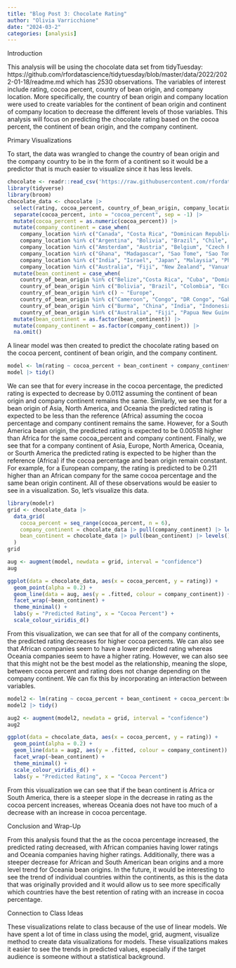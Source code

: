 ```yaml
---
title: "Blog Post 3: Chocolate Rating"
author: "Olivia Varricchione"
date: "2024-03-2"
categories: [analysis]
---
```


Introduction

This analysis will be using the chocolate data set from tidyTuesday: https://github.com/rfordatascience/tidytuesday/blob/master/data/2022/2022-01-18/readme.md which has 2530 observations. The variables of interest include rating, cocoa percent, country of bean origin, and company location. More specifically, the country of bean origin and company location were used to create variables for the continent of bean origin and continent of company location to decrease the different levels of those variables. This analysis will focus on predicting the chocolate rating based on the cocoa percent, the continent of bean origin, and the company continent.

Primary Visualizations

To start, the data was wrangled to change the country of bean origin and the company country to be in the form of a continent so it would be a predictor that is much easier to visualize since it has less levels.
```r
chocolate <- readr::read_csv('https://raw.githubusercontent.com/rfordatascience/tidytuesday/master/data/2022/2022-01-18/chocolate.csv')
library(tidyverse)
library(broom)
chocolate_data <- chocolate |> 
  select(rating, cocoa_percent, country_of_bean_origin, company_location) |> 
  separate(cocoa_percent, into = "cocoa_percent", sep = -1) |> 
  mutate(cocoa_percent = as.numeric(cocoa_percent)) |>
  mutate(company_continent = case_when(
    company_location %in% c("Canada", "Costa Rica", "Dominican Republic", "El Salvador", "Grenada", "Guatemala", "Honduras", "Martinique", "Mexico", "Nicaragua", "Puerto Rico", "St. Lucia", "St. Vincent-Grenadines", "U.S.A.") ~"North America",
    company_location %in% c("Argentina", "Bolivia", "Brazil", "Chile", "Colombia", "Ecuador", "Peru", "Suriname", "Venezuela") ~"South America",
    company_location %in% c("Amsterdam", "Austria", "Belgium", "Czech Republic", "Denmark", "Finland", "France", "Germany", "Hungary", "Iceland", "Ireland", "Italy", "Lithuania", "Netherlands", "Norway", "Poland", "Portugal", "Russia", "Scotland", "Spain", "Sweden", "Switzerland", "U.K.", "Wales") ~"Europe",
    company_location %in% c("Ghana", "Madagascar", "Sao Tome", "Sao Tome & Principe", "South Africa") ~"Africa",
    company_location %in% c("India", "Israel", "Japan", "Malaysia", "Philippines", "Singapore", "South Korea", "Taiwan", "Thailand", "U.A.E.", "Vietnam") ~"Asia",
    company_location %in% c("Australia", "Fiji", "New Zealand", "Vanuatu") ~"Oceania")) |>
  mutate(bean_continent = case_when(
    country_of_bean_origin %in% c("Belize","Costa Rica", "Cuba", "Dominican Republic", "El Salvador", "Grenada", "Guatemala", "Haiti", "Honduras", "Jamaica", "Martinique", "Mexico", "Nicaragua", "Panama", "Puerto Rico", "St. Lucia", "St. Vincent-Grenadines", "U.S.A.") ~ "North America",
    country_of_bean_origin %in% c("Bolivia", "Brazil", "Colombia", "Ecuador", "Peru", "Suriname", "Tobago", "Trinidad", "Venezuela") ~ "South America",
    country_of_bean_origin %in% c() ~ "Europe",
    country_of_bean_origin %in% c("Cameroon", "Congo", "DR Congo", "Gabon", "Ghana", "Ivory Coast", "Liberia", "Madagascar", "Nigeria", "Principe", "Sao Tome", "Sao Tome & Principe", "Sierra Leone", "Tanzania", "Togo", "Uganda") ~ "Africa",
    country_of_bean_origin %in% c("Burma", "China", "India", "Indonesia", "Malaysia", "Philippines", "Sri Lanka", "Sulawesi", "Sumatra", "Taiwan", "Thailand", "Vietnam") ~ "Asia",
    country_of_bean_origin %in% c("Australia", "Fiji", "Papua New Guinea", "Samoa", "Solomon Islands", "Vanuatu") ~ "Oceania")) |>
  mutate(bean_continent = as.factor(bean_continent)) |>
  mutate(company_continent = as.factor(company_continent)) |>
  na.omit()
```

A linear model was then created to predict the chocolate rating based on the cocoa percent, continent of bean origin, and the company continent.
```r
model <- lm(rating ~ cocoa_percent + bean_continent + company_continent, data = chocolate_data)
model |> tidy()
```
We can see that for every increase in the cocoa percentage, the predicted rating is expected to decrease by 0.0112 assuming the continent of bean origin and company continent remains the same. Similarly, we see that for a bean origin of Asia, North America, and Oceania the predicted rating is expected to be less than the reference (Africa) assuming the cocoa percentage and company continent remains the same. However, for a South America bean origin, the predicted rating is expected to be 0.00518 higher than Africa for the same cocoa_percent and company continent. Finally, we see that for a company continent of Asia, Europe, North America, Oceania, or Sourth America the predicted rating is expected to be higher than the reference (Africa) if the cocoa percentage and bean origin remain constant. For example, for a European company, the rating is predicted to be 0.211 higher than an African company for the same cocoa percentage and the same bean origin continent. All of these observations would be easier to see in a visualization. So, let's visualize this data.

```r
library(modelr)
grid <- chocolate_data |>
  data_grid(
    cocoa_percent = seq_range(cocoa_percent, n = 6),
    company_continent = chocolate_data |> pull(company_continent) |> levels(),
    bean_continent = chocolate_data |> pull(bean_continent) |> levels()
  )
grid

aug <- augment(model, newdata = grid, interval = "confidence")
aug

ggplot(data = chocolate_data, aes(x = cocoa_percent, y = rating)) +
  geom_point(alpha = 0.2) +
  geom_line(data = aug, aes(y = .fitted, colour = company_continent)) +
  facet_wrap(~bean_continent) +
  theme_minimal() +
  labs(y = "Predicted Rating", x = "Cocoa Percent") +
  scale_colour_viridis_d()
```

From this visualization, we can see that for all of the company continents, the predicted rating decreases for higher cocoa percents. We can also see that African companies seem to have a lower predicted rating whereas Oceania companies seem to have a higher rating. However, we can also see that this might not be the best model as the relationship, meaning the slope, between cocoa percent and rating does not change depending on the company continent. We can fix this by incorporating an interaction between variables.

```r
model2 <- lm(rating ~ cocoa_percent + bean_continent + cocoa_percent:bean_continent + company_continent, data = chocolate_data)
model2 |> tidy()

aug2 <- augment(model2, newdata = grid, interval = "confidence")
aug2

ggplot(data = chocolate_data, aes(x = cocoa_percent, y = rating)) +
  geom_point(alpha = 0.2) +
  geom_line(data = aug2, aes(y = .fitted, colour = company_continent)) +
  facet_wrap(~bean_continent) +
  theme_minimal() +
  scale_colour_viridis_d() +
  labs(y = "Predicted Rating", x = "Cocoa Percent")
```

From this visualization we can see that if the bean continent is Africa or South America, there is a steeper slope in the decrease in rating as the cocoa percent increases, whereas Oceania does not have too much of a decrease with an increase in cocoa percentage.

Conclusion and Wrap-Up

From this analysis found that the as the cocoa percentage increased, the predicted rating decreased, with African companies having lower ratings and Oceania companies having higher ratings. Additionally, there was a steeper decrease for African and South American bean origins and a more level trend for Oceania bean origins. In the future, it would be interesting to see the trend of individual countries within the continents, as this is the data that was originally provided and it would allow us to see more specifically which countries have the best retention of rating with an increase in cocoa percentage.


Connection to Class Ideas

These visualizations relate to class because of the use of linear models. We have spent a lot of time in class using the model, grid, augment, visualize method to create data visualizations for models. These visualizations makes it easier to see the trends in predicted values, especially if the target audience is someone without a statistical background.